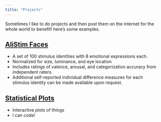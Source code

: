 ```yaml
---
title: "Projects"
---
```


Sometimes I like to do projects and then post them on the internet for the whole world to benefit!
here's some examples. 

## [AliStim Faces](AliStim.html)

- A set of 100 stimulus identities with 8 emotional expressions each.
- Normalized for size, luminance, and eye location
- Includes ratings of valence, arousal, and categorization accuracy from independent raters.
- Additional self-reported individual difference measures for each stimulus identity can be made available upon request.

## [Statistical Plots](http://bl.ocks.org/nstrayer/37a503dd1db369a8f7e3ce21757e19ee)

- Interactive plots of things
- I can code!
